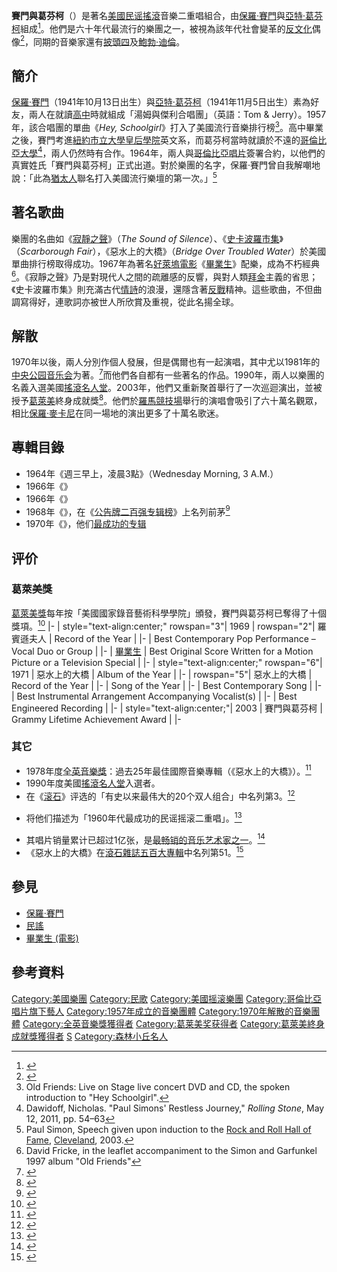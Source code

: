 {{noteTA
| T=zh-hans:西蒙和加芬克尔; zh-tw:賽門與葛芬柯;
| 1=zh-hans:加芬克尔; zh-tw:葛芬柯
| 2=zh-hans:亚特·加芬克尔; zh-tw:亞特·葛芬柯;
| 3=zh-hans:西蒙; zh-tw:賽門;
| 4=zh-hans:西蒙和加芬克尔; zh-tw:賽門與葛芬柯;
| 5=zh-hans:保罗·麦卡特尼; zh-hk:保羅·麥卡尼; zh-tw:保羅·麥卡尼;
}}
{{Infobox musical artist
|name            = 賽門與葛芬柯<br />Simon & Garfunkel
|image           = SimonandGarfunkel.jpg
|caption         = 1982年賽門與葛芬柯在[[都柏林|都柏林]]現場表演
|image_size      = 
|landscape       = Yes
|background      = group_or_band
|origin          = [[美国|美国]][[纽约市|纽约市]][[皇后区|皇后区]][[森林小丘|森林小丘]]
|alias           = Tom and Jerry<br />湯姆與傑利合唱團
|years_active    = 1957–1965, 1966–1970（解散）<br /><small>（復出：1975, 1981–83, 1993, 2003–04, 2009–10）</small>
|genre           = [[民谣|民谣]][[搖滾|搖滾]]
|label           = [[哥倫比亞唱片|哥倫比亞唱片]]
|associated_acts =
|website         = [http://www.simonandgarfunkel.com/ 官方網站]
|past_members    = [[保羅·賽門|保羅·賽門]]<br>[[亞特·葛芬柯|亞特·葛芬柯]]
}}
'''賽門與葛芬柯'''（'''{{lang-en|Simon & Garfunkel}}'''）是著名[[美國|美國]][[民谣|民谣]][[搖滾|搖滾]]音樂二重唱組合，由[[保羅·賽門|保羅·賽門]]與[[亞特·葛芬柯|亞特·葛芬柯]]組成<ref>{{Cite web |url=http://www.jango.com/music/Simon+Garfunkel/_full_bio?l=0 |title=Simon & Garfunkel biography, Jango, retrieved on 27 May 2015. |access-date=2015-05-26 |archive-date=2016-03-04 |archive-url=https://web.archive.org/web/20160304121722/http://www.jango.com/music/Simon+Garfunkel/_full_bio?l=0 |dead-url=no }}</ref>。他們是六十年代最流行的樂團之一，被視為該年代社會變革的[[反文化|反文化]]偶像<ref>{{Cite web |url=http://www.srilankaguardian.org/2009/12/simon-and-garfunkel-beyond-music-and.html |title=Simon & Garfunkel were counterculture icons of the 60s, retrieved on 27 May 2015. |access-date=2015-05-26 |archive-date=2019-05-04 |archive-url=https://web.archive.org/web/20190504205241/http://www.srilankaguardian.org/2009/12/simon-and-garfunkel-beyond-music-and.html |dead-url=no }}</ref>，同期的音樂家還有[[披頭四|披頭四]]及[[鮑勃·迪倫|鮑勃·迪倫]]。

==簡介==
[[保羅·賽門|保羅·賽門]]（1941年10月13日出生）與[[亞特·葛芬柯|亞特·葛芬柯]]（1941年11月5日出生）素為好友，兩人在就讀[[高中|高中]]時就組成「湯姆與傑利合唱團」（英語：Tom & Jerry）。1957年，該合唱團的單曲《''Hey, Schoolgirl''》打入了美國流行音樂排行榜<ref>Old Friends: Live on Stage live concert DVD and CD, the spoken introduction to "Hey Schoolgirl".</ref>。高中畢業之後，賽門考進[[紐約市立大學|紐約市立大學]][[皇后學院|皇后學院]]英文系，而葛芬柯當時就讀於不遠的[[哥倫比亞大學|哥倫比亞大學]]<ref>Dawidoff, Nicholas. "Paul Simons' Restless Journey," ''Rolling Stone'', May 12, 2011, pp. 54–63</ref>，兩人仍然時有合作。1964年，兩人與[[哥倫比亞唱片|哥倫比亞唱片]]簽署合約，以他們的真實姓氏「賽門與葛芬柯」正式出道。對於樂團的名字，保羅·賽門曾自我解嘲地說：「此為[[猶太人|猶太人]]聯名打入美國流行樂壇的第一次。」<ref>Paul Simon, Speech given upon induction to the [[Rock_and_Roll_Hall_of_Fame|Rock and Roll Hall of Fame]], [[Cleveland|Cleveland]], 2003.</ref>

==著名歌曲==
樂團的名曲如《[[The_Sound_of_Silence|寂靜之聲]]》（''The Sound of Silence''）、《[[斯卡伯勒集市_(民歌)|史卡波羅市集]]》（''Scarborough Fair''），《惡水上的大橋》（''Bridge Over Troubled Water''）於美國單曲排行榜取得成功。1967年為著名[[好萊塢電影|好萊塢電影]]《[[畢業生_(電影)|畢業生]]》配樂，成為不朽經典<ref>David Fricke, in the leaflet accompaniment to the Simon and Garfunkel 1997 album "Old Friends"</ref>。《寂靜之聲》乃是對現代人之間的疏離感的反響，與對人類[[拜金|拜金]]主義的省思；《史卡波羅市集》則充滿古代[[情詩|情詩]]的浪漫，還隱含著[[反戰|反戰]]精神。這些歌曲，不但曲調寫得好，連歌詞亦被世人所欣賞及重視，從此名揚全球。

==解散==
1970年以後，兩人分別作個人發展，但是偶爾也有一起演唱，其中尤以1981年的[[中央公园音乐会|中央公园音乐会]]为著。<ref>{{Cite web | title=Hive Five: Big Concerts With Big Draws | url=http://read.mtvhive.com/2011/09/19/hive-five-big-concerts-with-big-draws/ | accessdate=2015-04-03 | author=Rebecca Raber | date=2011-09-19 | work=[[MTV|MTV]] | archiveurl=https://web.archive.org/web/20110924181131/http://read.mtvhive.com/2011/09/19/hive-five-big-concerts-with-big-draws/ | archivedate=2011-09-24 | dead-url=no | language=en}}</ref>而他們各自都有一些著名的作品。1990年，兩人以樂團的名義入選美國[[搖滾名人堂|搖滾名人堂]]。2003年，他們又重新聚首舉行了一次巡迴演出，並被授予[[葛萊美|葛萊美]]終身成就獎<ref>{{Cite web |url=http://www.simonandgarfunkel.com/us/awards |title=Simon & Garfunkel awards, retrieved on 27 May 2015. |access-date=2015-05-26 |archive-date=2015-12-05 |archive-url=https://web.archive.org/web/20151205211641/http://www.simonandgarfunkel.com/us/awards |dead-url=no }}</ref>。他們於[[羅馬競技場|羅馬競技場]]舉行的演唱會吸引了六十萬名觀眾，相比[[保羅·麥卡尼|保羅·麥卡尼]]在同一場地的演出更多了十萬名歌迷。

==專輯目錄==
*1964年《週三早上，凌晨3點》（Wednesday Morning, 3 A.M.）
*1966年《{{link-en|寂靜之聲|Sounds of Silence}}》
*1966年《{{link-en|荷蘭芹，鼠尾草，迷迭香和百里香|Parsley, Sage, Rosemary and Thyme}}》
*1968年《{{link-en|书立 (专辑)|Bookends (album)|书立}}》，在《[[公告牌二百强专辑榜|公告牌二百强专辑榜]]》上名列前茅<ref>{{Cite web | title=Simon & Garfunkel, ''Bookends'' | trans-title=西蒙和加芬克尔《书立》 | url=http://www.allmusic.com/album/bookends-mw0000043634/awards | accessdate=2015-08-22 | work=[[AllMusic|AllMusic]] | archive-date=2012-06-07 | archive-url=https://web.archive.org/web/20120607030422/http://www.allmusic.com/album/bookends-mw0000043634/awards | dead-url=no | language=en}}</ref>
*1970年《{{link-en|惡水上的大橋|Bridge over Troubled Water}}》，他们[[全球最畅销专辑列表|最成功的专辑]]

== 评价 ==

=== 葛萊美獎 ===

[[葛萊美獎|葛萊美獎]]每年按「美國國家錄音藝術科學學院」頒發，賽門與葛芬柯已奪得了十個獎項。<ref>{{cite web|title=Simon & Garfunkel Awards and Nominations|url=http://www.simonandgarfunkel.com/us/awards|publisher=Sony Music Entertainment|accessdate=3 March 2014|archive-date=2015-12-05|archive-url=https://web.archive.org/web/20151205211641/http://www.simonandgarfunkel.com/us/awards|dead-url=no}}</ref>
{{awards table}}
|-
| style="text-align:center;" rowspan="3"| 1969
| rowspan="2"| 羅賓遜夫人
| Record of the Year
| {{won}}
|-
| Best Contemporary Pop Performance – Vocal Duo or Group
| {{won}}
|-
| [[畢業生_(電影)|畢業生]]
| Best Original Score Written for a Motion Picture or a Television Special
| {{won}}
|-
| style="text-align:center;" rowspan="6"| 1971
| 惡水上的大橋
| Album of the Year
| {{won}}
|-
| rowspan="5"| 惡水上的大橋
| Record of the Year
| {{won}}
|-
| Song of the Year
| {{won}}
|-
| Best Contemporary Song
| {{won}}
|-
| Best Instrumental Arrangement Accompanying Vocalist(s)
| {{won}}
|-
| Best Engineered Recording
| {{won}}
|-
| style="text-align:center;"| 2003
| 賽門與葛芬柯
| Grammy Lifetime Achievement Award
| {{won}}
|-
{{end}}

=== 其它 ===

* 1978年度[[全英音樂獎|全英音樂獎]]：過去25年最佳國際音樂專輯（《惡水上的大橋》）。<ref>{{Cite web | title=The BRITs 1977 | trans-title=1977年全英音乐奖 | url=http://www.brits.co.uk/history/shows/1977 | accessdate=2012-07-16 | date=1977-10-18 | archive-date=2019-07-27 | archive-url=https://web.archive.org/web/20190727160256/https://www.brits.co.uk/history/shows/1977 | dead-url=no | language=en}}</ref>
* 1990年度美國[[搖滾名人堂|搖滾名人堂]]入選者。
* 在《[[滾石_(雜誌)|滚石]]》评选的「有史以来最伟大的20个双人组合」中名列第3。<ref>{{Cite web | title=20 Greatest Duos of All Time | trans-title=有史以来最伟大的20个双人组合 | url=https://www.rollingstone.com/music/music-lists/20-greatest-duos-of-all-time-16272/3-simon-garfunkel-239705/ | accessdate=2020-09-06 | date=2015-12-17 | work=[[滾石_(雜誌)|滾石 (雜誌)]] | language=en | archiveurl=https://web.archive.org/web/20200808043602/https://www.rollingstone.com/music/music-lists/20-greatest-duos-of-all-time-16272/3-simon-garfunkel-239705/ | archivedate=2020-08-08 | dead-url=no}}</ref>
* {{link-en|里奇·安特伯格|Richie Unterberger}}将他们描述为「1960年代最成功的民谣摇滚二重唱」。<ref>{{Cite web | title=Simon & Garfunkel | trans-title=西蒙和加芬克尔–AllMusic | url=http://www.allmusic.com/artist/simon-garfunkel-mn0000038936/biography | accessdate=2014-09-22 | author={{link-en|里奇·安特伯格|Richie Unterberger}} | work=[[AllMusic|AllMusic]] | archive-date=2019-12-05 | archive-url=https://web.archive.org/web/20191205015939/https://www.allmusic.com/artist/simon-garfunkel-mn0000038936/biography | dead-url=no | language=en}}</ref>
* 其唱片销量累计已超过1亿张，是[[暢銷音樂藝人列表|最畅销的音乐艺术家之一]]。<ref>{{Cite news | url=http://www.kidderminstershuttle.co.uk/news/10081485.The_singer_with_Art/ | title=The singer with Art | trans-title=艺术歌唱家 | work={{link-en|梭 (报纸)|The Shuttle (newspaper)}} | date=2012-12-01 | accessdate=2018-02-26 | archive-date=2019-03-28 | archive-url=https://web.archive.org/web/20190328180135/https://www.kidderminstershuttle.co.uk/news/10081485.The_singer_with_Art/ | dead-url=no | language=en}}</ref>
* 《惡水上的大橋》在[[滾石雜誌五百大專輯|滾石雜誌五百大專輯]]中名列第51。<ref>{{Cite web | title=500 Greatest Albums of All Time: Simon and Garfunkel, 'Bridge over Troubled Water' | trans-title=史上五百大专辑：西蒙和加芬克尔《恶水上的大桥》 | url=https://www.rollingstone.com/music/lists/500-greatest-albums-of-all-time-20120531/simon-and-garfunkel-bridge-over-troubled-water-19691231 | accessdate=2012-07-25 | work=[[滚石_(杂志)|滚石 (杂志)]] | publisher={{link-en|简·温纳|Jann Wenner|温纳媒体}} | archive-date=2012-07-16 | archive-url=https://web.archive.org/web/20120716042339/http://www.rollingstone.com/music/lists/500-greatest-albums-of-all-time-20120531/simon-and-garfunkel-bridge-over-troubled-water-19691231 | dead-url=no | language=en}}</ref>

==參見==
*[[保羅·賽門|保羅·賽門]]
*[[民謠|民謠]]
*[[畢業生_(電影)|畢業生 (電影)]]

==參考資料==
{{Reflist}}

{{摇滚名人堂1990届入选者}}
{{格莱美奖年度专辑}}

{{Authority control}}
[[Category:美國樂團|Category:美國樂團]]
[[Category:民歌|Category:民歌]]
[[Category:美國摇滚樂團|Category:美國摇滚樂團]]
[[Category:哥倫比亞唱片旗下藝人|Category:哥倫比亞唱片旗下藝人]]
[[Category:1957年成立的音樂團體|Category:1957年成立的音樂團體]]
[[Category:1970年解散的音樂團體|Category:1970年解散的音樂團體]]
[[Category:全英音樂獎獲得者|Category:全英音樂獎獲得者]]
[[Category:葛莱美奖获得者|Category:葛莱美奖获得者]]
[[Category:葛萊美終身成就獎獲得者|Category:葛萊美終身成就獎獲得者]]
[[Category:摇滚名人堂入选者|S]]
[[Category:森林小丘名人|Category:森林小丘名人]]